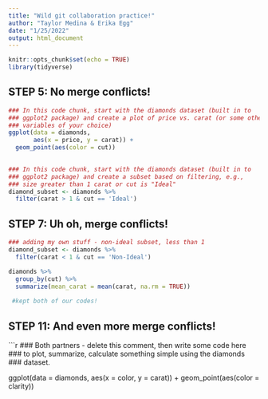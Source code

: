 ```yaml
---
title: "Wild git collaboration practice!"
author: "Taylor Medina & Erika Egg"
date: "1/25/2022"
output: html_document
---
```


```r
knitr::opts_chunk$set(echo = TRUE)
library(tidyverse)
```

## STEP 5: No merge conflicts!

```r
### In this code chunk, start with the diamonds dataset (built in to
### ggplot2 package) and create a plot of price vs. carat (or some other
### variables of your choice)
ggplot(data = diamonds,
       aes(x = price, y = carat)) +
  geom_point(aes(color = cut))
 
```

```r
### In this code chunk, start with the diamonds dataset (built in to
### ggplot2 package) and create a subset based on filtering, e.g., 
### size greater than 1 carat or cut is "Ideal"
diamond_subset <- diamonds %>%
  filter(carat > 1 & cut == 'Ideal')

```

## STEP 7: Uh oh, merge conflicts!

```r

### adding my own stuff - non-ideal subset, less than 1
diamond_subset <- diamonds %>%
  filter(carat < 1 & cut == 'Non-Ideal')

diamonds %>% 
  group_by(cut) %>% 
  summarize(mean_carat = mean(carat, na.rm = TRUE))
 
 #kept both of our codes!

```

## STEP 11: And even more merge conflicts!

```r
### Both partners - delete this comment, then write some code here
### to plot, summarize, calculate something simple using the diamonds
### dataset.

ggplot(data = diamonds,
       aes(x = color, y = carat)) +
  geom_point(aes(color = clarity))
